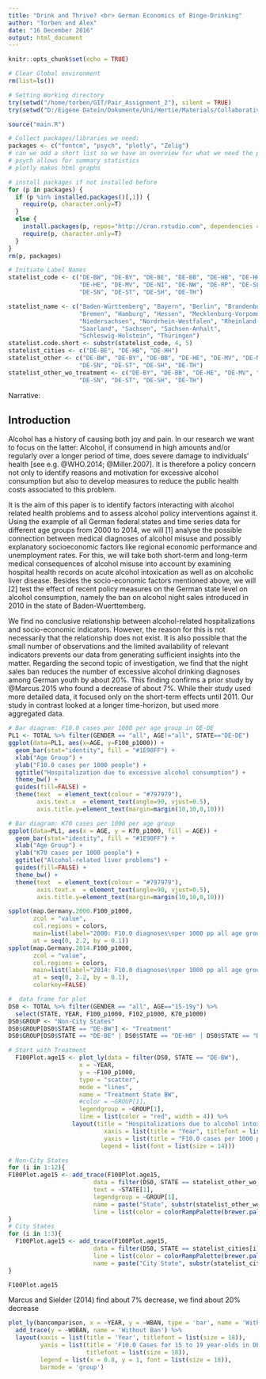 ```yaml
---
title: "Drink and Thrive? <br> German Economics of Binge-Drinking"
author: "Torben and Alex"
date: "16 December 2016"
output: html_document
---
```


```r
knitr::opts_chunk$set(echo = TRUE)

# Clear Global environment
rm(list=ls())

# Setting Working directory
try(setwd("/home/torben/GIT/Pair_Assignment_2"), silent = TRUE)
try(setwd("D:/Eigene Datein/Dokumente/Uni/Hertie/Materials/Collaborative Social Science Data Analysis/CSSR_Project"), silent = TRUE)

source("main.R")

# Collect packages/libraries we need:
packages <- c("fontcm", "psych", "plotly", "Zelig")
# can we add a short list so we have an overview for what we need the packages?
# psych allows for summary statistics
# plotly makes html graphs

# install packages if not installed before
for (p in packages) {
  if (p %in% installed.packages()[,1]) {
    require(p, character.only=T)
  }
  else {
    install.packages(p, repos="http://cran.rstudio.com", dependencies = TRUE)
    require(p, character.only=T)
  }
}
rm(p, packages)

# Initiate Label Names
statelist_code <- c("DE-BW", "DE-BY", "DE-BE", "DE-BB", "DE-HB", "DE-HH", 
                    "DE-HE", "DE-MV", "DE-NI", "DE-NW", "DE-RP", "DE-SL",
                    "DE-SN", "DE-ST", "DE-SH", "DE-TH")

statelist_name <- c("Baden-Württemberg", "Bayern", "Berlin", "Brandenburg", 
                    "Bremen", "Hamburg", "Hessen", "Mecklenburg-Vorpommern", 
                    "Niedersachsen", "Nordrhein-Westfalen", "Rheinland-Pfalz", 
                    "Saarland", "Sachsen", "Sachsen-Anhalt", 
                    "Schleswig-Holstein", "Thüringen")
statelist.code.short <- substr(statelist_code, 4, 5)
statelist_cities <- c("DE-BE", "DE-HB", "DE-HH")
statelist_other <- c("DE-BW", "DE-BY", "DE-BB", "DE-HE", "DE-MV", "DE-NI", "DE-NW", "DE-RP", "DE-SL",
                    "DE-SN", "DE-ST", "DE-SH", "DE-TH")
statelist_other_wo_treatment <- c("DE-BY", "DE-BB", "DE-HE", "DE-MV", "DE-NI", "DE-NW", "DE-RP", "DE-SL",
                    "DE-SN", "DE-ST", "DE-SH", "DE-TH")
```

Narrative:




## Introduction

Alcohol has a history of causing both joy and pain. In our research we want to focus on the latter: Alcohol, if consumend in high amounts and/or regularly over a longer period of time, does severe damage to individuals' health [see e.g. @WHO.2014; @Miller.2007]. It is therefore a policy concern not only to identify reasons and motivation for excessive alcohol consumption but also to develop measures to reduce the public health costs associated to this problem.

It is the aim of this paper is to identify factors interacting with alcohol related health problems and to assess alcohol policy interventions against it. Using the example of all German federal states and time series data for different age groups from 2000 to 2014, we will [1] analyse the possible connection between medical diagnoses of alcohol misuse and possibly explanatory socioeconomic factors like regional economic performance and unemployment rates. For this, we will take both short-term and long-term medical consequences of alcohol misuse into account by examining hospital health records on acute alcohol intoxication as well as on alcoholic liver disease. Besides the socio-economic factors mentioned above, we will [2] test the effect of recent policy measures on the German state level on alcohol consumption, namely the ban on alcohol night sales introduced in 2010 in the state of Baden-Wuerttemberg.

We find no conclusive relationship between alcohol-related hospitalizations and socio-economic indicators. However, the reason for this is not necessarily that the relationship does not exist. It is also possible that the small number of observations and the limited availability of relevant indicators prevents our data from generating sufficient insights into the matter. 
Regarding the second topic of investigation, we find that the night sales ban reduces the number of excessive alcohol drinking diagnoses among German youth by about 20%. This finding confirms a prior study by @Marcus.2015 who found a decrease of about 7%. While their study used more detailed data, it focused only on the short-term effects until 2011. Our study in contrast looked at a longer time-horizon, but used more aggregated data.


```r
# Bar diagram: F10.0 cases per 1000 per age group in DE-DE
PL1 <- TOTAL %>% filter(GENDER == "all", AGE!="all", STATE=="DE-DE")
ggplot(data=PL1, aes(x=AGE, y=F100_p1000)) +
  geom_bar(stat="identity", fill = "#1E90FF") +
  xlab("Age Group") +
  ylab("F10.0 cases per 1000 people") +
  ggtitle("Hospitalization due to excessive alcohol consumption") +
  theme_bw() +           
  guides(fill=FALSE) +
  theme(text  = element_text(colour = "#797979"),
        axis.text.x  = element_text(angle=90, vjust=0.5),
        axis.title.y=element_text(margin=margin(10,10,0,10)))
```


```r
# Bar diagram: K70 cases per 1000 per age group
ggplot(data=PL1, aes(x = AGE, y = K70_p1000, fill = AGE)) +
  geom_bar(stat="identity", fill = "#1E90FF") +
  xlab("Age Group") +
  ylab("K70 cases per 1000 people") +
  ggtitle("Alcohol-related liver problems") +
  guides(fill=FALSE) +
  theme_bw() +
  theme(text  = element_text(colour = "#797979"),
        axis.text.x  = element_text(angle=90, vjust=0.5),
        axis.title.y=element_text(margin=margin(10,10,0,10)))
```

```r
spplot(map.Germany.2000.F100_p1000, 
       zcol = "value", 
       col.regions = colors,
       main=list(label="2000: F10.0 diagnoses\nper 1000 pp all age groups"),
       at = seq(0, 2.2, by = 0.1))
spplot(map.Germany.2014.F100_p1000, 
       zcol = "value", 
       col.regions = colors,
       main=list(label="2014: F10.0 diagnoses\nper 1000 pp all age groups"),
       at = seq(0, 2.2, by = 0.1),
       colorkey=FALSE)
```


```r
#  data frame for plot
DS0 <- TOTAL %>% filter(GENDER == "all", AGE=="15-19y") %>% 
  select(STATE, YEAR, F100_p1000, F102_p1000, K70_p1000)
DS0$GROUP <- "Non-City States"
DS0$GROUP[DS0$STATE == "DE-BW"] <- "Treatment"
DS0$GROUP[DS0$STATE == "DE-BE" | DS0$STATE == "DE-HB" | DS0$STATE == "DE-HH"] <- "City"

# Start with Treatment
  F100Plot.age15 <- plot_ly(data = filter(DS0, STATE == "DE-BW"),
                    x = ~YEAR,
                    y = ~F100_p1000,
                    type = "scatter",
                    mode = "lines",
                    name = "Treatment State BW",
                    #color = ~GROUP[1],
                    legendgroup = ~GROUP[1],
                    line = list(color = "red", width = 4)) %>%
                  layout(title = "Hospitalizations due to alcohol intoxination among 15-19 year olds",
                           xaxis = list(title = "Year", titlefont = list(size = 18)),
                           yaxis = list(title = "F10.0 cases per 1000 people", titlefont = list(size = 18)),
                          legend = list(font = list(size = 14)))

# Non-City States
for (i in 1:12){
F100Plot.age15 <- add_trace(F100Plot.age15, 
                        data = filter(DS0, STATE == statelist_other_wo_treatment[i]), 
                        text = ~STATE[1], 
                        legendgroup = ~GROUP[1], 
                        name = paste("State", substr(statelist_other_wo_treatment[i], 4, 5)),
                        line = list(color = colorRampPalette(brewer.pal(9, "Greys"))(16)[i+4], width = 2))
}
# City States
for (i in 1:3){
  F100Plot.age15 <- add_trace(F100Plot.age15, 
                        data = filter(DS0, STATE == statelist_cities[i]), 
                        line = list(color = colorRampPalette(brewer.pal(5, "Blues"))(5)[i+2], width = 2),
                        name = paste("City State", substr(statelist_cities[i], 4, 5)))
}
```

```r
F100Plot.age15
```

Marcus and Sielder (2014) find about 7% decrease, we find about 20% decrease

```r
plot_ly(bancomparison, x = ~YEAR, y = ~WBAN, type = 'bar', name = 'With Ban') %>%
  add_trace(y = ~WOBAN, name = 'Without Ban') %>%
  layout(xaxis = list(title = 'Year', titlefont = list(size = 18)), 
         yaxis = list(title = 'F10.0 Cases for 15 to 19 year-olds in DE-BW',
                      titlefont = list(size = 18)),
         legend = list(x = 0.8, y = 1, font = list(size = 18)),
         barmode = 'group')
```
